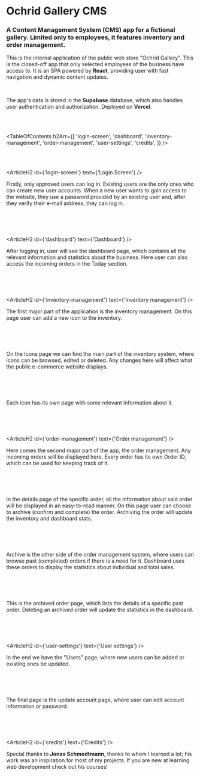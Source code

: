 

# Ochrid Gallery CMS

### A Content Management System (CMS) app for a fictional gallery. Limited only to employees, it features inventory and order management.

<HeroImage image={OchridGalleryCMSImg} title="Ochrid Gallery CMS" />

This is the internal application of the public web store "Ochrid Gallery". This is the closed-off app that only selected employees of the business have access to. It is an SPA powered by **React**, providing user with fast navigation and dynamic content updates.

<br />

The app's data is stored in the **Supabase** database, which also handles user authentication and authorization. Deployed on **Vercel**.

<br />
<br />

<TableOfContents
   h2Arr={[
      'login-screen',
      'dashboard',
      'inventory-management',
      'order-management',
      'user-settings',
      'credits',
   ]}
/>

<br />
<br />

<ArticleH2 id={'login-screen'} text={'Login Screen'} />

Firstly, only approved users can log in. Existing users are the only ones who can create new user accounts. When a new user wants to gain access to the website, they use a password provided by an existing user and, after they verify their e-mail address, they can log in.

<br />

<ArticleImage image={CmsImgLogin} alt="Login Screen" />

<br />
<br />

<ArticleH2 id={'dashboard'} text={'Dashboard'} />

After logging in, user will see the dashboard page, which contains all the relevant
information and statistics about the business. Here user can also access the incoming
orders in the Today section.

<br />

<ArticleImage image={CmsImg1} alt="Dashboard" />

<br />
<br />

<ArticleH2 id={'inventory-management'} text={'Inventory management'} />

The first major part of the application is the inventory management. On this page user can add a new icon to the inventory.

<br />

<ArticleImage image={CmsImg2} alt="Inventory management" />

<br />
<br />

On the Icons page we can find the main part of the inventory system, where icons can be browsed, edited or deleted. Any changes here will affect what the public e-commerce website displays.

<br />

<ArticleImage image={CmsImg3} alt="Icons page" />

<br />
<br />

Each icon has its own page with some relevant information about it.

<br />

<ArticleImage image={CmsImg4} alt="Icon details" />

<br />
<br />

<ArticleH2 id={'order-management'} text={'Order management'} />

Here comes the second major part of the app, the order management. Any incoming orders will be displayed here. Every order has its own Order ID, which can be used for keeping track of it.

<br />

<ArticleImage image={CmsImg5} alt="Orders page" />

<br />
<br />

In the details page of the specific order, all the information about said order will be displayed in an easy-to-read manner. On this page user can choose to archive (confirm and complete) the order. Archiving the order will update the inventory and dashboard stats.

<br />

<ArticleImage image={CmsImg6} alt="Order page" />

<br />
<br />

Archive is the other side of the order management system, where users can browse past (completed) orders if there is a need for it. Dashboard uses these orders to display the statistics about individual and total sales.

<br />

<ArticleImage image={CmsImg7} alt="Archive" />

<br />
<br />

This is the archived order page, which lists the details of a specific past order. Deleting an archived order will update the statistics in the dashboard.

<br />

<ArticleImage image={CmsImg8} alt="Archived order" />

<br />
<br />

<ArticleH2 id={'user-settings'} text={'User settings'} />

In the end we have the "Users" page, where new users can be added or existing ones be updated.

<br />

<ArticleImage image={CmsImg9} alt="Users page" />

<br />
<br />

The final page is the update account page, where user can edit account information or password.

<br />

<ArticleImage image={CmsImg10} alt="Update user page" />

<br />
<br />

<ArticleH2 id={'credits'} text={'Credits'} />

Special thanks to **Jonas Schmedtmann**, thanks to whom I learned a lot; his work was an inspiration for most of my projects. If you are new at learning web development check out his courses!
